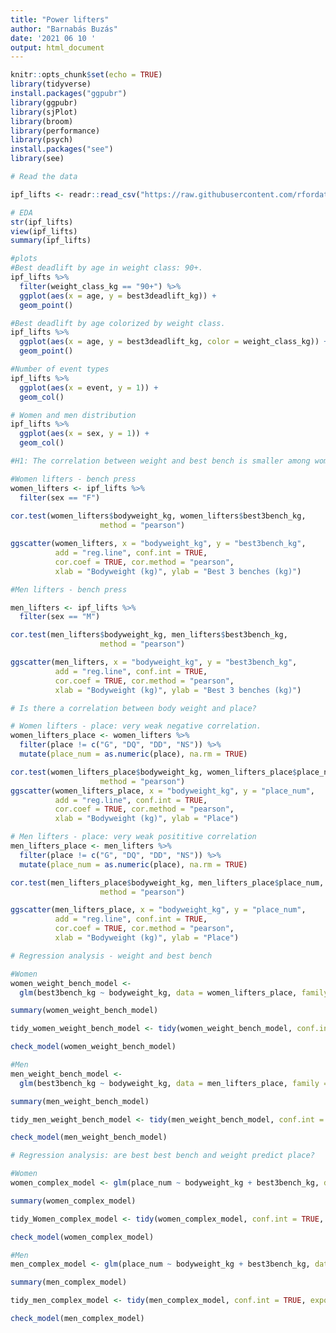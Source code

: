 ```yaml
---
title: "Power lifters"
author: "Barnabás Buzás"
date: '2021 06 10 '
output: html_document
---
```


```r
knitr::opts_chunk$set(echo = TRUE)
library(tidyverse)
install.packages("ggpubr")
library(ggpubr)
library(sjPlot)
library(broom)
library(performance)
library(psych)
install.packages("see")
library(see)
```

```r
# Read the data

ipf_lifts <- readr::read_csv("https://raw.githubusercontent.com/rfordatascience/tidytuesday/master/data/2019/2019-10-08/ipf_lifts.csv")
```

```r
# EDA 
str(ipf_lifts)
view(ipf_lifts)
summary(ipf_lifts)

#plots
#Best deadlift by age in weight class: 90+.
ipf_lifts %>% 
  filter(weight_class_kg == "90+") %>%
  ggplot(aes(x = age, y = best3deadlift_kg)) + 
  geom_point()

#Best deadlift by age colorized by weight class. 
ipf_lifts %>% 
  ggplot(aes(x = age, y = best3deadlift_kg, color = weight_class_kg)) + 
  geom_point()

#Number of event types
ipf_lifts %>% 
  ggplot(aes(x = event, y = 1)) + 
  geom_col()

# Women and men distribution
ipf_lifts %>%
  ggplot(aes(x = sex, y = 1)) + 
  geom_col()
```

```r
#H1: The correlation between weight and best bench is smaller among women than among men.

#Women lifters - bench press
women_lifters <- ipf_lifts %>%
  filter(sex == "F")
  
cor.test(women_lifters$bodyweight_kg, women_lifters$best3bench_kg, 
                    method = "pearson")

ggscatter(women_lifters, x = "bodyweight_kg", y = "best3bench_kg", 
          add = "reg.line", conf.int = TRUE, 
          cor.coef = TRUE, cor.method = "pearson",
          xlab = "Bodyweight (kg)", ylab = "Best 3 benches (kg)")

#Men lifters - bench press

men_lifters <- ipf_lifts %>%
  filter(sex == "M")

cor.test(men_lifters$bodyweight_kg, men_lifters$best3bench_kg, 
                    method = "pearson")

ggscatter(men_lifters, x = "bodyweight_kg", y = "best3bench_kg", 
          add = "reg.line", conf.int = TRUE, 
          cor.coef = TRUE, cor.method = "pearson",
          xlab = "Bodyweight (kg)", ylab = "Best 3 benches (kg)")
```

```r
# Is there a correlation between body weight and place?

# Women lifters - place: very weak negative correlation.
women_lifters_place <- women_lifters %>%
  filter(place != c("G", "DQ", "DD", "NS")) %>%
  mutate(place_num = as.numeric(place), na.rm = TRUE)

cor.test(women_lifters_place$bodyweight_kg, women_lifters_place$place_num, 
                    method = "pearson")
ggscatter(women_lifters_place, x = "bodyweight_kg", y = "place_num", 
          add = "reg.line", conf.int = TRUE, 
          cor.coef = TRUE, cor.method = "pearson",
          xlab = "Bodyweight (kg)", ylab = "Place")

# Men lifters - place: very weak posititive correlation
men_lifters_place <- men_lifters %>%
  filter(place != c("G", "DQ", "DD", "NS")) %>%
  mutate(place_num = as.numeric(place), na.rm = TRUE)

cor.test(men_lifters_place$bodyweight_kg, men_lifters_place$place_num, 
                    method = "pearson")

ggscatter(men_lifters_place, x = "bodyweight_kg", y = "place_num", 
          add = "reg.line", conf.int = TRUE, 
          cor.coef = TRUE, cor.method = "pearson",
          xlab = "Bodyweight (kg)", ylab = "Place")

```

```r
# Regression analysis - weight and best bench

#Women
women_weight_bench_model <- 
  glm(best3bench_kg ~ bodyweight_kg, data = women_lifters_place, family = "gaussian")

summary(women_weight_bench_model)

tidy_women_weight_bench_model <- tidy(women_weight_bench_model, conf.int = TRUE, exponentiate = TRUE)

check_model(women_weight_bench_model)

#Men
men_weight_bench_model <- 
  glm(best3bench_kg ~ bodyweight_kg, data = men_lifters_place, family = "gaussian")

summary(men_weight_bench_model)

tidy_men_weight_bench_model <- tidy(men_weight_bench_model, conf.int = TRUE, exponentiate = TRUE)

check_model(men_weight_bench_model)

```

```r
# Regression analysis: are best best bench and weight predict place? 

#Women
women_complex_model <- glm(place_num ~ bodyweight_kg + best3bench_kg, data = women_lifters_place, family = "gaussian")

summary(women_complex_model)

tidy_Women_complex_model <- tidy(women_complex_model, conf.int = TRUE, exponentiate = TRUE)

check_model(women_complex_model)

#Men
men_complex_model <- glm(place_num ~ bodyweight_kg + best3bench_kg, data = men_lifters_place, family = "gaussian")

summary(men_complex_model)

tidy_men_complex_model <- tidy(men_complex_model, conf.int = TRUE, exponentiate = TRUE)

check_model(men_complex_model)
```


